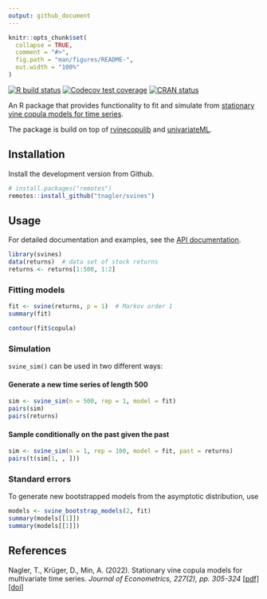 ```yaml
---
output: github_document
---
```


<!-- README.md is generated from README.Rmd. Please edit that file -->

```r
knitr::opts_chunk$set(
  collapse = TRUE,
  comment = "#>",
  fig.path = "man/figures/README-",
  out.width = "100%"
)
```

<!-- badges: start -->
[![R build status](https://github.com/tnagler/svines/workflows/R-CMD-check/badge.svg)](https://github.com/tnagler/svines/actions)
[![Codecov test coverage](https://codecov.io/gh/tnagler/svines/branch/master/graph/badge.svg)](https://codecov.io/gh/tnagler/svines?branch=master)
[![CRAN status](https://www.r-pkg.org/badges/version/svines)](https://CRAN.R-project.org/package=svines)
<!-- badges: end -->

An R package that provides functionality to fit and simulate from [stationary vine copula models 
for time series](https://arxiv.org/abs/2008.05990).

The package is build on top of [rvinecopulib](https://github.com/vinecopulib/rvinecopulib)
and [univariateML](https://github.com/JonasMoss/univariateML).


## Installation

Install the development version from Github.

``` r
# install.packages("remotes")
remotes::install_github("tnagler/svines")
```

## Usage

For detailed documentation and examples, see the [API documentation](https://tnagler.github.io/svines/).

``` r
library(svines)
data(returns)  # data set of stock returns
returns <- returns[1:500, 1:2]
```

### Fitting models

```r
fit <- svine(returns, p = 1)  # Markov order 1
summary(fit)
```

```r
contour(fit$copula)
```

### Simulation

`svine_sim()` can be used in two different ways:

#### Generate a new time series of length 500
```r
sim <- svine_sim(n = 500, rep = 1, model = fit)
pairs(sim)
pairs(returns)
```

#### Sample conditionally on the past given the past

```r
sim <- svine_sim(n = 1, rep = 100, model = fit, past = returns)
pairs(t(sim[1, , ]))
```


### Standard errors

To generate new bootstrapped models from the asymptotic distribution, use
```r
models <- svine_bootstrap_models(2, fit)
summary(models[[1]])
summary(models[[1]])
```


## References

Nagler, T., Krüger, D., Min, A. (2022). Stationary vine copula models for multivariate time series. *Journal of Econometrics, 227(2), pp. 305-324* [[pdf]](https://arxiv.org/abs/2008.05990) [[doi]](https://www.sciencedirect.com/science/article/pii/S0304407621003043)